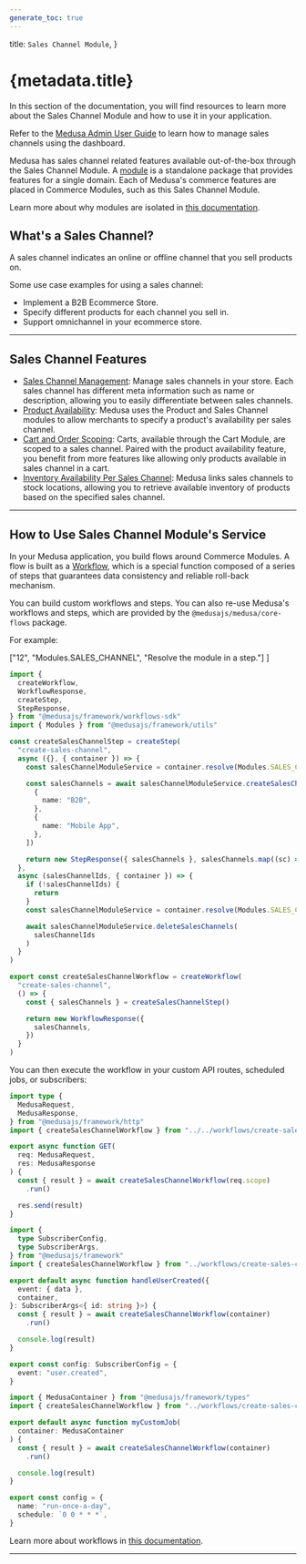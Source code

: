 ```yaml
---
generate_toc: true
---
```



  title: `Sales Channel Module`,
}

# {metadata.title}

In this section of the documentation, you will find resources to learn more about the Sales Channel Module and how to use it in your application.

<Note title="Looking for no-code docs?">

Refer to the [Medusa Admin User Guide](!user-guide!/settings/sales-channels) to learn how to manage sales channels using the dashboard.

</Note>

Medusa has sales channel related features available out-of-the-box through the Sales Channel Module. A [module](!docs!/learn/fundamentals/modules) is a standalone package that provides features for a single domain. Each of Medusa's commerce features are placed in Commerce Modules, such as this Sales Channel Module.

<Note>

Learn more about why modules are isolated in [this documentation](!docs!/learn/fundamentals/modules/isolation).

</Note>

## What's a Sales Channel?

A sales channel indicates an online or offline channel that you sell products on.

Some use case examples for using a sales channel:

- Implement a B2B Ecommerce Store.
- Specify different products for each channel you sell in.
- Support omnichannel in your ecommerce store.

---

## Sales Channel Features

- [Sales Channel Management](/references/sales-channel/models/SalesChannel): Manage sales channels in your store. Each sales channel has different meta information such as name or description, allowing you to easily differentiate between sales channels.
- [Product Availability](./links-to-other-modules/page.mdx): Medusa uses the Product and Sales Channel modules to allow merchants to specify a product's availability per sales channel.
- [Cart and Order Scoping](./links-to-other-modules/page.mdx): Carts, available through the Cart Module, are scoped to a sales channel. Paired with the product availability feature, you benefit from more features like allowing only products available in sales channel in a cart.
- [Inventory Availability Per Sales Channel](./links-to-other-modules/page.mdx): Medusa links sales channels to stock locations, allowing you to retrieve available inventory of products based on the specified sales channel.

---

## How to Use Sales Channel Module's Service

In your Medusa application, you build flows around Commerce Modules. A flow is built as a [Workflow](!docs!/learn/fundamentals/workflows), which is a special function composed of a series of steps that guarantees data consistency and reliable roll-back mechanism. 

You can build custom workflows and steps. You can also re-use Medusa's workflows and steps, which are provided by the `@medusajs/medusa/core-flows` package.

For example:

  ["12", "Modules.SALES_CHANNEL", "Resolve the module in a step."]
]

```ts title="src/workflows/create-sales-channel.ts" highlights={highlights}
import { 
  createWorkflow, 
  WorkflowResponse,
  createStep,
  StepResponse,
} from "@medusajs/framework/workflows-sdk"
import { Modules } from "@medusajs/framework/utils"

const createSalesChannelStep = createStep(
  "create-sales-channel",
  async ({}, { container }) => {
    const salesChannelModuleService = container.resolve(Modules.SALES_CHANNEL)

    const salesChannels = await salesChannelModuleService.createSalesChannels([
      {
        name: "B2B",
      },
      {
        name: "Mobile App",
      },
    ])

    return new StepResponse({ salesChannels }, salesChannels.map((sc) => sc.id))
  },
  async (salesChannelIds, { container }) => {
    if (!salesChannelIds) {
      return
    }
    const salesChannelModuleService = container.resolve(Modules.SALES_CHANNEL)

    await salesChannelModuleService.deleteSalesChannels(
      salesChannelIds
    )
  }
)

export const createSalesChannelWorkflow = createWorkflow(
  "create-sales-channel",
  () => {
    const { salesChannels } = createSalesChannelStep()

    return new WorkflowResponse({
      salesChannels,
    })
  }
)
```

You can then execute the workflow in your custom API routes, scheduled jobs, or subscribers:

<CodeTabs group="resource-types">
  <CodeTab label="API Route" value="api-route">
    
```ts title="src/api/workflow/route.ts" highlights={[["11"], ["12"]]} collapsibleLines="1-6" expandButtonLabel="Show Imports"
import type {
  MedusaRequest,
  MedusaResponse,
} from "@medusajs/framework/http"
import { createSalesChannelWorkflow } from "../../workflows/create-sales-channel"

export async function GET(
  req: MedusaRequest,
  res: MedusaResponse
) {
  const { result } = await createSalesChannelWorkflow(req.scope)
    .run()

  res.send(result)
}
```

  </CodeTab>
  <CodeTab label="Subscriber" value="subscriber">
    
```ts title="src/subscribers/user-created.ts" highlights={[["11"], ["12"]]} collapsibleLines="1-6" expandButtonLabel="Show Imports"
import {
  type SubscriberConfig,
  type SubscriberArgs,
} from "@medusajs/framework"
import { createSalesChannelWorkflow } from "../workflows/create-sales-channel"

export default async function handleUserCreated({
  event: { data },
  container,
}: SubscriberArgs<{ id: string }>) {
  const { result } = await createSalesChannelWorkflow(container)
    .run()

  console.log(result)
}

export const config: SubscriberConfig = {
  event: "user.created",
}
```

  </CodeTab>
  <CodeTab label="Scheduled Job" value="scheduled-job">
    
```ts title="src/jobs/run-daily.ts" highlights={[["7"], ["8"]]}
import { MedusaContainer } from "@medusajs/framework/types"
import { createSalesChannelWorkflow } from "../workflows/create-sales-channel"

export default async function myCustomJob(
  container: MedusaContainer
) {
  const { result } = await createSalesChannelWorkflow(container)
    .run()

  console.log(result)
}

export const config = {
  name: "run-once-a-day",
  schedule: `0 0 * * *`,
}
```

  </CodeTab>
</CodeTabs>

Learn more about workflows in [this documentation](!docs!/learn/fundamentals/workflows).

---

<CommerceModuleSections />